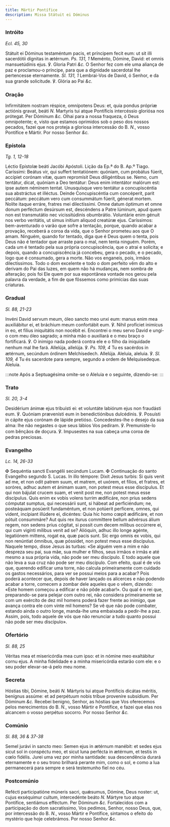 ```yaml
---
title: Mártir Pontífice
description: Missa Státuit ei Dóminus
---
```


### Intróito

_Ecl. 45, 30_

<div class="grid grid-cols-2 gap-5">
  <span class="text-justify">
    Státuit ei Dóminus testaméntum pacis, et príncipem fecit eum: ut sit illi
    sacerdótii dígnitas in ætérnum. <em>Ps. 131, 1</em> Meménto, Dómine, David:
    et omnis mansuetúdinis ejus. ℣. Gloria Patri <em>&c.</em>
  </span>
  <span class="text-justify">
    O Senhor fez com ele uma aliança de paz e proclamou-o príncipe, para que a
    dignidade sacerdotal lhe pertencesse eternamente. <em>Sl. 131, 1</em>
    Lembrai-Vos de David, ó Senhor, e da sua grande solicitude. ℣. Glória ao Pai
    <em>&c.</em>
  </span>
</div>

### Oração

<div class="grid grid-cols-2 gap-5">
  <span class="text-justify">
    Infirmitátem nostram réspice, omnípotens Deus: et, quia pondus própriæ
    actiónis gravat, beáti <em>N. </em>Martyris tui atque Pontíficis intercéssio
    gloriósa nos prótegat. Per Dóminum <em>&c.</em>
  </span>
  <span class="text-justify">
    Olhai para a nossa fraqueza, ó Deus omnipotente; e, visto que estamos
    oprimidos sob o peso dos nossos pecados, fazei que nos proteja a gloriosa
    intercessão do B. <em>N.</em>, vosso Pontífice e Mártir. Por nosso Senhor
    <em>&c.</em>
  </span>
</div>

### Epístola

_Tg. 1, 12-18_

<div class="grid grid-cols-2 gap-5">
  <span class="text-justify">Léctio Epístolæ beáti Jacóbi Apóstoli.</span>
  <span class="text-justify">Lição da Ep.ª do B. Ap.º Tiago.</span>
  <span class="text-justify">
    Caríssimi: Beátus vir, qui suffert tentatiónem: quóniam, cum probátus
    fúerit, accípiet corónam vitæ, quam repromísit Deus diligéntibus se. Nemo,
    cum tentátur, dicat, quóniam a Deo tentátur: Deus enim intentátor malórum
    est: ipse autem néminem tentat. Unusquísque vero tentátur a concupiscéntia
    sua abstráctus et illéctus. Deinde Concupiscéntia cum concéperit, parit
    peccátum: peccátum vero cum consummátum fúerit, génerat mortem. Nolíte
    itaque erráre, fratres mei dilectíssimi. Omne datum óptimum et omne donum
    perféctum desúrsum est, descéndens a Patre lúminum, apud quem non est
    transmutátio nec vicissitúdinis obumbrátio. Voluntárie enim génuit nos verbo
    veritátis, ut simus inítium aliquod creatúræ ejus.
  </span>
  <span class="text-justify">
    Caríssimos: bem-aventurado o varão que sofre a tentação, porque, quando
    acabar a provação, receberá a coroa da vida, que o Senhor prometeu aos que O
    amam. Ninguém, quando for tentado, diga que é Deus quem o tenta, pois Deus
    não é tentador que arraste para o mal, nem tenta ninguém. Porém, cada um é
    tentado pela sua própria concupiscência, que o atrai e solicita; e depois,
    quando a concupiscência já concebeu, gera o pecado, e o pecado, logo que é
    consumado, gera a morte. Não vos enganeis, pois, irmãos dilectíssimos. Todo
    o dom excelente e todo o dom perfeito vêm do alto e derivam do Pai das
    luzes, em quem não há mudanças, nem sombra de alteração; pois foi Ele quem
    por sua espontânea vontade nos gerou pela palavra da verdade, a fim de que
    fôssemos como primícias das suas criaturas.
  </span>
</div>

### Gradual

_Sl. 88, 21-23_

<div class="grid grid-cols-2 gap-5">
  <span class="text-justify">
    Invéni David servum meum, óleo sancto meo unxi eum: manus enim mea
    auxiliábitur ei, et bráchium meum confortábit eum. ℣. Nihil profíciet
    inimícus in eo, et fílius iniquitátis non nocébit ei.
  </span>
  <span class="text-justify">
    Encontrei o meu servo David e ungi-o com meu óleo sagrado; a minha mão o
    auxiliará e o meu braço o fortificará. ℣. O inimigo nada poderá contra ele e
    o filho da iniquidade nenhum mal lhe fará.
  </span>
  <span class="text-justify">
    Allelúja, allelúja. ℣. <em>Ps. 109, 4</em> Tu es sacérdos in ætérnum,
    secúndum órdinem Melchísedech. Allelúja.
  </span>
  <span class="text-justify">
    Aleluia, aleluia. ℣. <em>Sl. 109, 4</em> Tu és sacerdote para sempre,
    segundo a ordem de Melquisedeque. Aleluia.
  </span>
</div>

:::note
Após a Septuagésima omite-se o Aleluia e o seguinte, dizendo-se:
:::

### Trato

_Sl. 20, 3-4_

<div class="grid grid-cols-2 gap-5">
  <span class="text-justify">
    Desidérium ánimæ ejus tribuísti ei: et voluntáte labiórum ejus non fraudásti
    eum. ℣. Quóniam prævenísti eum in benedictiónibus dulcédinis. ℣. Posuísti in
    cápite ejus corónam de lápide pretióso.
  </span>
  <span class="text-justify">
    Concedestes-lhe o desejo da sua alma: lhe não negastes o que seus lábios Vos
    pediram. ℣. Premuniste-lo com bênçãos de doçura. ℣. Impusestes na sua cabeça
    uma coroa de pedras preciosas.
  </span>
</div>

### Evangelho

_Lc. 14, 26-33_

<div class="grid grid-cols-2 gap-5">
  <span class="text-justify">
    <span class="text-red-500">&#10016;</span> Sequéntia sancti Evangélii
    secúndum Lucam.
  </span>
  <span class="text-justify">
    <span class="text-red-500">&#10016;</span> Continuação do santo Evangelho
    segundo S. Lucas.
  </span>
  <span class="text-justify">
    In illo témpore: Dixit Jesus turbis: Si quis venit ad me, et non odit patrem
    suum, et matrem, et uxórem, et fílios, et fratres, et soróres, adhuc autem
    et ánimam suam, non potest meus esse discípulus. Et qui non bájulat crucem
    suam, et venit post me, non potest meus esse discípulus. Quis enim ex vobis
    volens turrim ædificáre, non prius sedens cómputat sumptus, qui necessárii
    sunt, si hábeat ad perficiéndum; ne, posteáquam posúerit fundaméntum, et non
    potúerit perfícere, omnes, qui vident, incípiant illúdere ei, dicéntes: Quia
    hic homo cœpit ædificáre, et non pótuit consummáre? Aut quis rex iturus
    commíttere bellum advérsus álium regem, non sedens prius cógitat, si possit
    cum decem mílibus occúrrere ei, qui cum vigínti mílibus venit ad se?
    Alióquin, adhuc illo longe agénte, legatiónem mittens, rogat ea, quæ pacis
    sunt. Sic ergo omnis ex vobis, qui non renúntiat ómnibus, quæ póssidet, non
    potest meus esse discípulus.
  </span>
  <span class="text-justify">
    Naquele tempo, disse Jesus às turbas: «Se alguém vem a mim e não despreza
    seu pai, sua mãe, sua mulher e filhos, seus irmãos e irmãs e até mesmo a sua
    própria vida, não pode ser meu discípulo. E todo aquele que não leva a sua
    cruz não pode ser meu discípulo. Com efeito, qual é de vós que, querendo
    edificar uma torre, não calcula primeiramente com cuidado os gastos
    necessários, para ver se possui meios para a acabar? Pois poderá acontecer
    que, depois de haver lançado os alicerces e não podendo acabar a torre,
    comecem a zombar dele aqueles que o vêem, dizendo: «Este homem começou a
    edificar e não pôde acabar!». Ou qual é o rei que, preparando-se para
    pelejar com outro rei, não considera primeiramente se com um exército de dez
    mil homens poderá fazer frente ao inimigo, que avança contra ele com vinte
    mil homens? Se vê que não pode combater, estando ainda o outro longe,
    manda-lhe uma embaixada a pedir-lhe a paz. Assim, pois, todo aquele de vós
    que não renunciar a tudo quanto possui não pode ser meu discípulo».
  </span>
</div>

### Ofertório

_Sl. 88, 25_

<div class="grid grid-cols-2 gap-5">
  <span class="text-justify">
    Véritas mea et misericórdia mea cum ipso: et in nómine meo exaltábitur cornu
    ejus.
  </span>
  <span class="text-justify">
    A minha fidelidade e a minha misericórdia estarão com ele: e o seu poder
    elevar-se-á pelo meu nome.
  </span>
</div>

### Secreta

<div class="grid grid-cols-2 gap-5">
  <span class="text-justify">
    Hóstias tibi, Dómine, beáti <em>N. </em>Mártyris tui atque Pontíficis
    dicátas méritis, benígnus assúme: et ad perpétuum nobis tríbue proveníre
    subsídium. Per Dóminum <em>&c.</em>
  </span>
  <span class="text-justify">
    Recebei benigno, Senhor, as hóstias que Vos oferecemos pelos merecimentos do
    B. <em>N.</em>, vosso Mártir e Pontífice, e fazei que elas nos alcancem o
    vosso perpétuo socorro. Por nosso Senhor <em>&c.</em>
  </span>
</div>

### Comúnio

_Sl. 88, 36 & 37-38_

<div class="grid grid-cols-2 gap-5">
  <span class="text-justify">
    Semel jurávi in sancto meo: Semen ejus in ætérnum manébit: et sedes ejus
    sicut sol in conspéctu meo, et sicut luna perfécta in ætérnum, et testis in
    cœlo fidélis.
  </span>
  <span class="text-justify">
    Jurei uma vez por minha santidade: sua descendência durará eternamente e o
    seu trono brilhará perante mim, como o sol, e como a lua permanecerá para
    sempre e será testemunho fiel no céu.
  </span>
</div>

### Postcomúnio

<div class="grid grid-cols-2 gap-5">
  <span class="text-justify">
    Refécti participatióne múneris sacri, quǽsumus, Dómine, Deus noster: ut,
    cujus exséquimur cultum, intercedénte beáto <em>N. </em>Mártyre tuo atque
    Pontífice, sentiámus efféctum. Per Dóminum <em>&c.</em>
  </span>
  <span class="text-justify">
    Fortalecidos com a participação do dom sacratíssimo, Vos pedimos, Senhor,
    nosso Deus, que, por intercessão do B. <em>N.</em>, vosso Mártir e
    Pontífice, sintamos o efeito do mystério que hoje celebrámos. Por nosso
    Senhor <em>&c.</em>
  </span>
</div>
